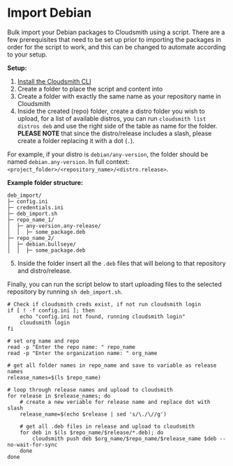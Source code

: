 # Import Debian

Bulk import your Debian packages to Cloudsmith using a script. There are a few prerequisites that need to be set up prior to importing the packages in order for the script to work, and this can be changed to automate according to your setup.

**Setup:**

1. [Install the Cloudsmith CLI ](/developer-tools/cli#installation)
2. Create a folder to place the script and content into
3. Create a folder with exactly the same name as your repository name in Cloudsmith
4. Inside the created (repo) folder, create a distro folder you wish to upload, for a list of available distros, you can run `cloudsmith list distros deb` and use the right side of the table as name for the folder. **PLEASE NOTE** that since the distro/release includes a slash, please create a folder replacing it with a dot (`.`). 

For example, if your distro is `debian/any-version`, the folder should be named `debian.any-version`. In full context: `<project_folder>/<repository_name>/<distro.release>`.

**Example folder structure:**

```text folder_structure
deb_import/
├─ config.ini
├─ credentials.ini
├─ deb_import.sh
├─ repo_name_1/
│  ├─ any-version.any-release/
│  │  ├─ some_package.deb
├─ repo_name_2/
│  ├─ debian.bullseye/
│  │  ├─ some_package.deb
```

5. Inside the folder insert all the `.deb` files that will belong to that repository and distro/release. 

Finally, you can run the script below to start uploading files to the selected repository by running `sh deb_import.sh`.

```shell deb_import.sh
# Check if cloudsmith creds exist, if not run cloudsmith login
if [ ! -f config.ini ]; then
    echo "config.ini not found, running cloudsmith login"
    cloudsmith login
fi

# set org name and repo
read -p "Enter the repo name: " repo_name
read -p "Enter the organization name: " org_name

# get all folder names in repo_name and save to variable as release names
release_names=$(ls $repo_name)

# loop through release names and upload to cloudsmith
for release in $release_names; do
    # create a new veriable for release name and replace dot with slash
    release_name=$(echo $release | sed 's/\./\//g')
    
    # get all .deb files in release and upload to cloudsmith
    for deb in $(ls $repo_name/$release/*.deb); do
        cloudsmith push deb $org_name/$repo_name/$release_name $deb --no-wait-for-sync
    done
done
```
